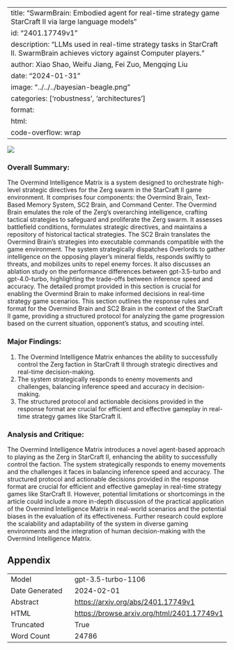 
---
title: "SwarmBrain: Embodied agent for real-time strategy game StarCraft II via large language models"
id: "2401.17749v1"
description: "LLMs used in real-time strategy tasks in StarCraft II. SwarmBrain achieves victory against Computer players."
author: Xiao Shao, Weifu Jiang, Fei Zuo, Mengqing Liu
date: "2024-01-31"
image: "../../../bayesian-beagle.png"
categories: ['robustness', 'architectures']
format:
  html:
    code-overflow: wrap
---

![](None)

### Overall Summary:

The Overmind Intelligence Matrix is a system designed to orchestrate high-level strategic directives for the Zerg swarm in the StarCraft II game environment. It comprises four components: the Overmind Brain, Text-Based Memory System, SC2 Brain, and Command Center. The Overmind Brain emulates the role of the Zerg's overarching intelligence, crafting tactical strategies to safeguard and proliferate the Zerg swarm. It assesses battlefield conditions, formulates strategic directives, and maintains a repository of historical tactical strategies. The SC2 Brain translates the Overmind Brain's strategies into executable commands compatible with the game environment. The system strategically dispatches Overlords to gather intelligence on the opposing player's mineral fields, responds swiftly to threats, and mobilizes units to repel enemy forces. It also discusses an ablation study on the performance differences between gpt-3.5-turbo and gpt-4.0-turbo, highlighting the trade-offs between inference speed and accuracy. The detailed prompt provided in this section is crucial for enabling the Overmind Brain to make informed decisions in real-time strategy game scenarios. This section outlines the response rules and format for the Overmind Brain and SC2 Brain in the context of the StarCraft II game, providing a structured protocol for analyzing the game progression based on the current situation, opponent's status, and scouting intel.

### Major Findings:
1. The Overmind Intelligence Matrix enhances the ability to successfully control the Zerg faction in StarCraft II through strategic directives and real-time decision-making.
2. The system strategically responds to enemy movements and challenges, balancing inference speed and accuracy in decision-making.
3. The structured protocol and actionable decisions provided in the response format are crucial for efficient and effective gameplay in real-time strategy games like StarCraft II.

### Analysis and Critique:
The Overmind Intelligence Matrix introduces a novel agent-based approach to playing as the Zerg in StarCraft II, enhancing the ability to successfully control the faction. The system strategically responds to enemy movements and the challenges it faces in balancing inference speed and accuracy. The structured protocol and actionable decisions provided in the response format are crucial for efficient and effective gameplay in real-time strategy games like StarCraft II. However, potential limitations or shortcomings in the article could include a more in-depth discussion of the practical application of the Overmind Intelligence Matrix in real-world scenarios and the potential biases in the evaluation of its effectiveness. Further research could explore the scalability and adaptability of the system in diverse gaming environments and the integration of human decision-making with the Overmind Intelligence Matrix.

## Appendix

|          |          |
|----------|----------|
| Model     | gpt-3.5-turbo-1106       |
| Date Generated     | 2024-02-01       |
| Abstract | [https://arxiv.org/abs/2401.17749v1](https://arxiv.org/abs/2401.17749v1)        |
| HTML     | [https://browse.arxiv.org/html/2401.17749v1](https://browse.arxiv.org/html/2401.17749v1)       |
| Truncated       | True       |
| Word Count       | 24786       |